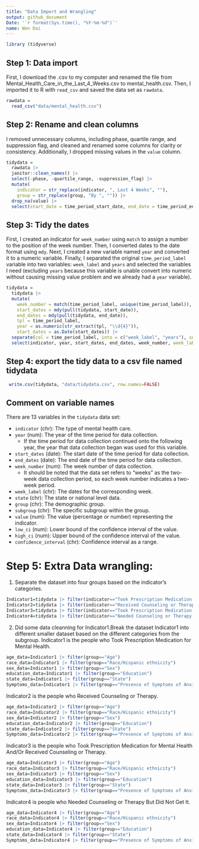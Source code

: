 ```yaml
---
title: "Data Import and Wrangling"
output: github_document
Date: '`r format(Sys.time(), "%Y-%m-%d")`'
name: Wen Dai
---
```


```r
library (tidyverse)
```

## Step 1: Data import

First, I download the .csv to my computer and renamed the file from Mental_Health_Care_in_the_Last_4_Weeks.csv to mental_health.csv. Then, I imported it to R with `read_csv` and saved the data set as `rawdata`.

```r
rawdata =
  read_csv("data/mental_health.csv")
```

## Step 2: Rename and clean columns

I removed unnecessary columns, including phase, quartile range, and suppression flag, and cleaned and renamed some columns for clarity or consistency. Additionally, I dropped missing values in the `value` column.

```r
tidydata = 
  rawdata |> 
  janitor::clean_names() |>
  select(-phase, -quartile_range, -suppression_flag) |>
  mutate(
    indicator = str_replace(indicator, ", Last 4 Weeks", ""),
    group = str_replace(group, "By ", "")) |>
  drop_na(value) |>
  select(start_date = time_period_start_date, end_date = time_period_end_date, everything())
```

## Step 3: Tidy the dates

First, I created an indicator for `week_number` using `match` to assign a number to the position of the week number. Then, I converted dates to the date format using `mdy`. Next, I created a new variable named `year` and converted it to a numeric variable. Finally, I separated the original `time_period_label` variable into two variables: `week_label` and `years` and selected the variables I need (excluding `years` because this variable is unable convert into numeric without causing missing value problem and we already had a `year` variable).

```r
tidydata =
  tidydata |>
  mutate(
    week_number = match(time_period_label, unique(time_period_label)),
    start_dates = mdy(pull(tidydata, start_date)),
    end_dates = mdy(pull(tidydata, end_date)),
    tpl = time_period_label,
    year = as.numeric(str_extract(tpl, "\\d{4}")),
    start_dates = as.Date(start_dates)) |>
  separate(col = time_period_label, into = c("week_label", "years"), sep = ", ", remove = FALSE, extra = "merge") |>
  select(indicator, year, start_dates, end_dates, week_number, week_label = time_period_label, state, group, subgroup, value, low_ci, high_ci, confidence_interval)
```

## Step 4: export the tidy data to a csv file named tidydata 

```r
 write.csv(tidydata, "data/tidydata.csv", row.names=FALSE)
```

## Comment on variable names

There are 13 variables in the `tidydata` data set:

* `indicator` (chr): The type of mental health care.
* `year` (num): The year of the time period for data collection.
    * If the time period for data collection continued onto the following year, the year that data collection began was used for this variable.
* `start_dates` (date): The start date of the time period for data collection.
* `end_dates` (date): The end date of the time period for data collection.
* `week_number` (num): The week number of data collection.
    * It should be noted that the data set refers to "weeks" as the two-week data collection period, so each week number indicates a two-week period.
* `week_label` (chr): The dates for the corresponding week.
* `state` (chr): The state or national level data.
* `group` (chr): The demographic group.
* `subgroup` (chr): The specific subgroup within the group.
* `value` (num): The value (percentage or number) representing the indicator.
* `low_ci` (num): Lower bound of the confidence interval of the value.
* `high_ci` (num): Upper bound of the confidence interval of the value.
* `confidence_interval` (chr): Confidence interval as a range.

# Step 5: Extra Data wrangling:
1) Separate the dataset into four groups based on the indicator's categories. 
```r
Indicator1=tidydata |> filter(indicator=="Took Prescription Medication for Mental Health")
Indicator2=tidydata |> filter(indicator=="Received Counseling or Therapy")
Indicator3=tidydata |> filter(indicator=="Took Prescription Medication for Mental Health And/Or Received Counseling or Therapy")
Indicator4=tidydata |> filter(indicator=="Needed Counseling or Therapy But Did Not Get It")
```

2. Did some data cleanning for Indicator1.Break the dataset Indicator1 into different smaller dataset based on the different categories from the subgroup. 
Indicator1 is the people who Took Prescription Medication for Mental Health. 
```r
age_data=Indicator1 |> filter(group=="Age")
race_data=Indicator1 |> filter(group=="Race/Hispanic ethnicity")
sex_data=Indicator1 |> filter(group=="Sex")
education_data=Indicator1 |> filter(group=="Education")
state_data=Indicator1 |> filter(group=="State")
Symptoms_data=Indicator1 |> filter(group=="Presence of Symptoms of Anxiety/Depression")
```

Indicator2 is the people who Received Counseling or Therapy. 
```r
age_data=Indicator2 |> filter(group=="Age")
race_data=Indicator2 |> filter(group=="Race/Hispanic ethnicity")
sex_data=Indicator2 |> filter(group=="Sex")
education_data=Indicator2 |> filter(group=="Education")
state_data=Indicator2 |> filter(group=="State")
Symptoms_data=Indicator2 |> filter(group=="Presence of Symptoms of Anxiety/Depression")

```

Indicator3 is the people who Took Prescription Medication for Mental Health And/Or Received Counseling or Therapy. 
```r
age_data=Indicator3 |> filter(group=="Age")
race_data=Indicator3 |> filter(group=="Race/Hispanic ethnicity")
sex_data=Indicator3 |> filter(group=="Sex")
education_data=Indicator3 |> filter(group=="Education")
state_data=Indicator3 |> filter(group=="State")
Symptoms_data=Indicator3 |> filter(group=="Presence of Symptoms of Anxiety/Depression")
```

Indicator4 is people who Needed Counseling or Therapy But Did Not Get It. 
```r
age_data=Indicator4 |> filter(group=="Age")
race_data=Indicator4 |> filter(group=="Race/Hispanic ethnicity")
sex_data=Indicator4 |> filter(group=="Sex")
education_data=Indicator4 |> filter(group=="Education")
state_data=Indicator4 |> filter(group=="State")
Symptoms_data=Indicator4 |> filter(group=="Presence of Symptoms of Anxiety/Depression")
```